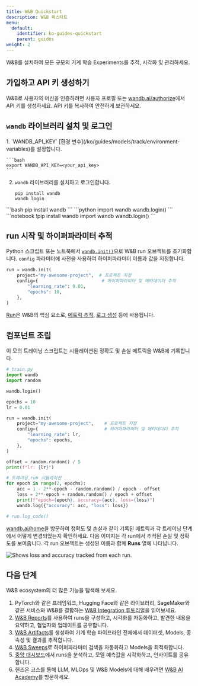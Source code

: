 ---
title: W&B Quickstart
description: W&B 퀵스타트
menu:
  default:
    identifier: ko-guides-quickstart
    parent: guides
weight: 2
---

W&B를 설치하여 모든 규모의 기계 학습 Experiments를 추적, 시각화 및 관리하세요.

## 가입하고 API 키 생성하기

W&B로 사용자의 머신을 인증하려면 사용자 프로필 또는 [wandb.ai/authorize](https://wandb.ai/authorize)에서 API 키를 생성하세요. API 키를 복사하여 안전하게 보관하세요.

## `wandb` 라이브러리 설치 및 로그인

<Tabs>
<Tab title="커맨드라인">
1. `WANDB_API_KEY` [환경 변수](/ko/guides/models/track/environment-variables)를 설정합니다.

    ```bash
    export WANDB_API_KEY=<your_api_key>
    ```

2. `wandb` 라이브러리를 설치하고 로그인합니다.

    ```shell
    pip install wandb
    wandb login
    ```
</Tab>
<Tab title="Python">
```bash
pip install wandb
```
```python
import wandb
wandb.login()
```
</Tab>
<Tab title="Python 노트북">
```notebook
!pip install wandb
import wandb
wandb.login()
```
</Tab>
</Tabs>

## run 시작 및 하이퍼파라미터 추적

Python 스크립트 또는 노트북에서 [`wandb.init()`](/ko/ref/python/run)으로 W&B run 오브젝트를 초기화합니다. `config` 파라미터에 사전을 사용하여 하이퍼파라미터 이름과 값을 지정합니다.

```python
run = wandb.init(
    project="my-awesome-project",  # 프로젝트 지정
    config={                        # 하이퍼파라미터 및 메타데이터 추적
        "learning_rate": 0.01,
        "epochs": 10,
    },
)
```

[Run](/ko/guides/models/track/runs/)은 W&B의 핵심 요소로, [메트릭 추적](/ko/guides/models/track/), [로그 생성](/ko/guides/models/track/log/) 등에 사용됩니다.

## 컴포넌트 조립

이 모의 트레이닝 스크립트는 시뮬레이션된 정확도 및 손실 메트릭을 W&B에 기록합니다.

```python
# train.py
import wandb
import random

wandb.login()

epochs = 10
lr = 0.01

run = wandb.init(
    project="my-awesome-project",    # 프로젝트 지정
    config={                         # 하이퍼파라미터 및 메타데이터 추적
        "learning_rate": lr,
        "epochs": epochs,
    },
)

offset = random.random() / 5
print(f"lr: {lr}")

# 트레이닝 run 시뮬레이션
for epoch in range(2, epochs):
    acc = 1 - 2**-epoch - random.random() / epoch - offset
    loss = 2**-epoch + random.random() / epoch + offset
    print(f"epoch={epoch}, accuracy={acc}, loss={loss}")
    wandb.log({"accuracy": acc, "loss": loss})

# run.log_code()
```

[wandb.ai/home](https://wandb.ai/home)을 방문하여 정확도 및 손실과 같이 기록된 메트릭과 각 트레이닝 단계에서 어떻게 변경되었는지 확인하세요. 다음 이미지는 각 run에서 추적된 손실 및 정확도를 보여줍니다. 각 run 오브젝트는 생성된 이름과 함께 **Runs** 열에 나타납니다.

<Frame>
    <img src="/images/quickstart/quickstart_image.png" alt="Shows loss and accuracy tracked from each run."  />
</Frame>

## 다음 단계

W&B ecosystem의 더 많은 기능을 탐색해 보세요.

1. PyTorch와 같은 프레임워크, Hugging Face와 같은 라이브러리, SageMaker와 같은 서비스와 W&B를 결합하는 [W&B Integration 튜토리얼](/ko/guides/integrations/)을 읽어보세요.
2. [W&B Reports](/ko/guides/core/reports/)를 사용하여 runs을 구성하고, 시각화를 자동화하고, 발견한 내용을 요약하고, 협업자와 업데이트를 공유합니다.
3. [W&B Artifacts](/ko/guides/core/artifacts/)를 생성하여 기계 학습 파이프라인 전체에서 데이터셋, Models, 종속성 및 결과를 추적합니다.
4. [W&B Sweeps](/ko/guides/models/sweeps/)로 하이퍼파라미터 검색을 자동화하고 Models을 최적화합니다.
5. [중앙 대시보드](/ko/guides/models/tables/)에서 runs을 분석하고, 모델 예측값을 시각화하고, 인사이트를 공유합니다.
6. 핸즈온 코스를 통해 LLM, MLOps 및 W&B Models에 대해 배우려면 [W&B AI Academy](https://wandb.ai/site/courses/)를 방문하세요.
